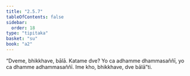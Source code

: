 ```yaml
---
title: "2.5.7"
tableOfContents: false
sidebar:
  order: 18
type: "tipitaka"
basket: "su"
book: "a2"
---
```



<DynamicBreadcrumb />

<Division number="105" book="a2">

<Paragraph number="188" book="a2">
“Dveme, bhikkhave, bālā. Katame dve? Yo ca adhamme dhammasaññī, yo ca dhamme adhammasaññī. Ime kho, bhikkhave, dve bālā”ti.
</Paragraph>
</Division>